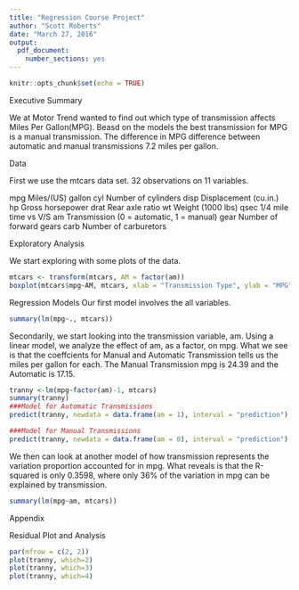 ```yaml
---
title: "Regression Course Project"
author: "Scott Roberts"
date: "March 27, 2016"
output: 
  pdf_document: 
    number_sections: yes
---
```


```r
knitr::opts_chunk$set(echo = TRUE)
```
Executive Summary

We at Motor Trend wanted to find out which type of transmission affects Miles Per Gallon(MPG). Beasd on the models the best transmission for MPG is a manual transmission. The difference in MPG difference between automatic and manual transmissions 7.2 miles per gallon.

Data

First we use the mtcars data set. 
32 observations on 11 variables.

mpg	Miles/(US) gallon
cyl	Number of cylinders
disp	Displacement (cu.in.)
hp	Gross horsepower
drat	Rear axle ratio
wt	Weight (1000 lbs)
qsec	1/4 mile time
vs	V/S
am	Transmission (0 = automatic, 1 = manual)
gear	Number of forward gears
carb	Number of carburetors

Exploratory Analysis

We start exploring with some plots of the data.

```r
mtcars <- transform(mtcars, AM = factor(am))
boxplot(mtcars$mpg~AM, mtcars, xlab = "Transmission Type", ylab = "MPG", title="MPG by Transmission Type")

```
Regression Models
Our first model involves the all variables.
```r

summary(lm(mpg~., mtcars))
```
Secondarily, we start looking into the transmission variable, am. Using a linear model, we analyze the effect of am, as a factor, on mpg. What we see is that the coeffcients for Manual and Automatic Transmission tells us the miles per gallon for each.  The Manual Transmission mpg is 24.39 and the Automatic is 17.15.
```r
tranny <-lm(mpg~factor(am)-1, mtcars)
summary(tranny)
###Model for Automatic Transmissions
predict(tranny, newdata = data.frame(am = 1), interval = "prediction")

###Model for Manual Transmissions
predict(tranny, newdata = data.frame(am = 0), interval = "prediction")

```
We then can look at another model of how transmission represents the variation proportion accounted for in mpg. What reveals is that the R-squared is only 0.3598, where only 36% of the variation in mpg can be explained by transmission.

``` r
summary(lm(mpg~am, mtcars))
```
Appendix

Residual Plot and Analysis
```r
par(mfrow = c(2, 2))
plot(tranny, which=2)
plot(tranny, which=3)
plot(tranny, which=4)

```


